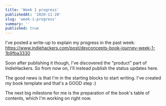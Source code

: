 ```yaml
---
title: 'Week 1 progress'
publishedAt: '2020-11-20'
slug: 'week-1-progress'
summary: ''
published: true
---
```


I've posted a write-up to explain my progress in the past week: https://www.indiehackers.com/post/devconcepts-book-journey-week-1-1b9fba3330

Soon after publishing it though, I've discovered the "product" part of IndieHackers. So from now on, I'll instead publish the status updates here.

The good news is that I'm in the starting blocks to start writing. I've created my book template and that's a GOOD step :)

The next big milestone for me is the preparation of the book's table of contents, which I'm working on right now.

<BlogPostSignature />
